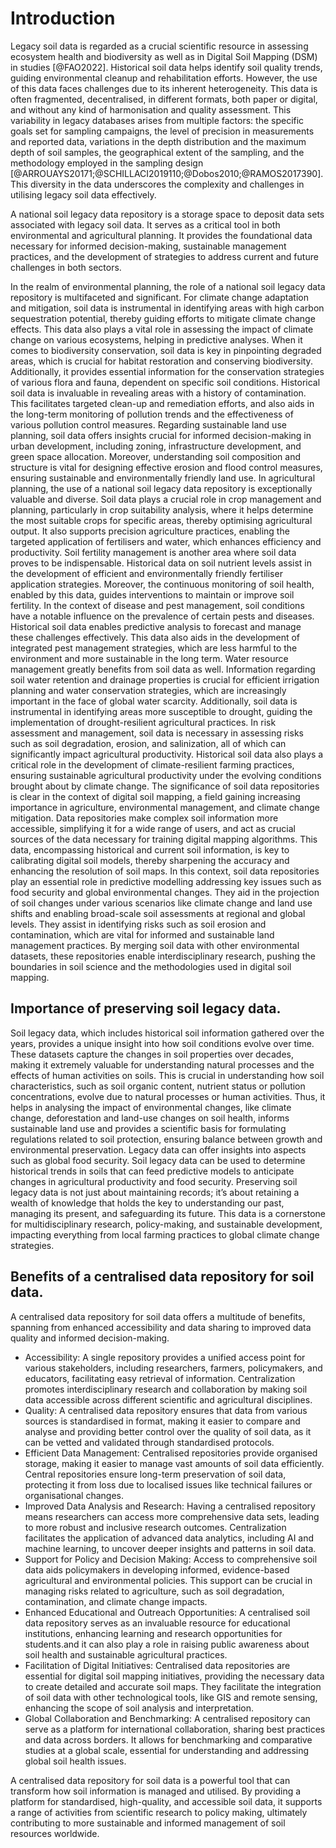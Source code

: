 # Introduction 

Legacy soil data is regarded as a crucial scientific resource in assessing ecosystem health and biodiversity as well as in Digital Soil Mapping (DSM) in studies [@FAO2022]. Historical soil data helps identify soil quality trends, guiding environmental cleanup and rehabilitation efforts. However, the use of this data faces challenges due to its inherent heterogeneity. This data is often fragmented, decentralised, in different formats, both paper or digital, and  without any kind of harmonisation and quality assessment. This variability in legacy databases arises from multiple factors: the specific goals set for sampling campaigns, the level of precision in measurements and reported data, variations in the depth distribution and the maximum depth of soil samples, the geographical extent of the sampling, and the methodology employed in the sampling design [@ARROUAYS20171;@SCHILLACI2019110;@Dobos2010;@RAMOS2017390]. This diversity in the data underscores the complexity and challenges in utilising legacy soil data effectively.
 
A national soil legacy data repository is a storage space to deposit data sets associated with legacy soil data. It serves as a critical tool in both environmental and agricultural planning. It provides the foundational data necessary for informed decision-making, sustainable management practices, and the development of strategies to address current and future challenges in both sectors.

In the realm of environmental planning, the role of a national soil legacy data repository is multifaceted and significant. For climate change adaptation and mitigation, soil data is instrumental in identifying areas with high carbon sequestration potential, thereby guiding efforts to mitigate climate change effects. This data also plays a vital role in assessing the impact of climate change on various ecosystems, helping in predictive analyses. When it comes to biodiversity conservation, soil data is key in pinpointing degraded areas, which is crucial for habitat restoration and conserving biodiversity. Additionally, it provides essential information for the conservation strategies of various flora and fauna, dependent on specific soil conditions.
Historical soil data is invaluable in revealing areas with a history of contamination. This facilitates targeted clean-up and remediation efforts, and also aids in the long-term monitoring of pollution trends and the effectiveness of various pollution control measures. Regarding sustainable land use planning, soil data offers insights crucial for informed decision-making in urban development, including zoning, infrastructure development, and green space allocation. Moreover, understanding soil composition and structure is vital for designing effective erosion and flood control measures, ensuring sustainable and environmentally friendly land use.
In agricultural planning, the use of a national soil legacy data repository is exceptionally valuable and diverse. Soil data plays a crucial role in crop management and planning, particularly in crop suitability analysis, where it helps determine the most suitable crops for specific areas, thereby optimising agricultural output. It also supports precision agriculture practices, enabling the targeted application of fertilisers and water, which enhances efficiency and productivity.
Soil fertility management is another area where soil data proves to be indispensable. Historical data on soil nutrient levels assist in the development of efficient and environmentally friendly fertiliser application strategies. Moreover, the continuous monitoring of soil health, enabled by this data, guides interventions to maintain or improve soil fertility.
In the context of disease and pest management, soil conditions have a notable influence on the prevalence of certain pests and diseases. Historical soil data enables predictive analysis to forecast and manage these challenges effectively. This data also aids in the development of integrated pest management strategies, which are less harmful to the environment and more sustainable in the long term.
Water resource management greatly benefits from soil data as well. Information regarding soil water retention and drainage properties is crucial for efficient irrigation planning and water conservation strategies, which are increasingly important in the face of global water scarcity. Additionally, soil data is instrumental in identifying areas more susceptible to drought, guiding the implementation of drought-resilient agricultural practices.
In risk assessment and management, soil data is necessary in assessing risks such as soil degradation, erosion, and salinization, all of which can significantly impact agricultural productivity. Historical soil data also plays a critical role in the development of climate-resilient farming practices, ensuring sustainable agricultural productivity under the evolving conditions brought about by climate change.
The significance of soil data repositories is clear in the context of digital soil mapping, a field gaining increasing importance in agriculture, environmental management, and climate change mitigation. Data repositories make complex soil information more accessible, simplifying it for a wide range of users, and act as crucial sources of the data necessary for training digital mapping algorithms. This data, encompassing historical and current soil information, is key to calibrating digital soil models, thereby sharpening the accuracy and enhancing the resolution of soil maps.
In this context, soil data repositories play an essential role in predictive modelling addressing key issues such as food security and global environmental changes. They aid in the projection of soil changes under various scenarios like climate change and land use shifts and enabling broad-scale soil assessments at regional and global levels. They assist in identifying risks such as soil erosion and contamination, which are vital for informed and sustainable land management practices. By merging soil data with other environmental datasets, these repositories enable interdisciplinary research, pushing the boundaries in soil science and the methodologies used in digital soil mapping. 



## Importance of preserving soil legacy data.
Soil legacy data, which includes historical soil information gathered over the years, provides a unique insight into how soil conditions evolve over time. These datasets capture the changes in soil properties over decades, making it extremely valuable for understanding natural processes and the effects of human activities on soils. This is crucial in understanding how soil characteristics, such as soil organic content, nutrient status or pollution concentrations,  evolve due to natural processes or human activities. Thus, it helps in analysing the impact of environmental changes, like climate change, deforestation and land-use changes on soil health, informs sustainable land use and provides a scientific basis for formulating regulations related to soil protection, ensuring balance between growth and environmental preservation. Legacy data can offer insights into aspects such as global food security. Soil legacy data can be used to determine historical trends in soils that can feed predictive models to anticipate changes in agricultural productivity and food security.
Preserving soil legacy data is not just about maintaining records; it’s about retaining a wealth of knowledge that holds the key to understanding our past, managing its present, and safeguarding its future. This data is a cornerstone for multidisciplinary research, policy-making, and sustainable development, impacting everything from local farming practices to global climate change strategies.



## Benefits of a centralised data repository for soil data.


A centralised data repository for soil data offers a multitude of benefits, spanning from enhanced accessibility and data sharing to improved data quality and informed decision-making.

* Accessibility: A single repository provides a unified access point for various stakeholders, including researchers, farmers, policymakers, and educators, facilitating easy retrieval of information. Centralization promotes interdisciplinary research and collaboration by making soil data accessible across different scientific and agricultural disciplines.
* Quality: A centralised data repository ensures that data from various sources is standardised in format, making it easier to compare and analyse and providing better control over the quality of soil data, as it can be vetted and validated through standardised protocols.
* Efficient Data Management: Centralised repositories provide organised storage, making it easier to manage vast amounts of soil data efficiently. Central repositories ensure long-term preservation of soil data, protecting it from loss due to localised issues like technical failures or organisational changes.
* Improved Data Analysis and Research: Having a centralised repository means researchers can access more comprehensive data sets, leading to more robust and inclusive research outcomes. Centralization facilitates the application of advanced data analytics, including AI and machine learning, to uncover deeper insights and patterns in soil data.
* Support for Policy and Decision Making: Access to comprehensive soil data aids policymakers in developing informed, evidence-based agricultural and environmental policies. This support can be crucial in managing risks related to agriculture, such as soil degradation, contamination, and climate change impacts.
* Enhanced Educational and Outreach Opportunities: A centralised soil data repository serves as an invaluable resource for educational institutions, enhancing learning and research opportunities for students.and it can also play a role in raising public awareness about soil health and sustainable agricultural practices.
* Facilitation of Digital Initiatives: Centralised data repositories are essential for digital soil mapping initiatives, providing the necessary data to create detailed and accurate soil maps. They facilitate the integration of soil data with other technological tools, like GIS and remote sensing, enhancing the scope of soil analysis and interpretation.
* Global Collaboration and Benchmarking: A centralised repository can serve as a platform for international collaboration, sharing best practices and data across borders. It allows for benchmarking and comparative studies at a global scale, essential for understanding and addressing global soil health issues.

A centralised data repository for soil data is a powerful tool that can transform how soil information is managed and utilised. By providing a platform for standardised, high-quality, and accessible soil data, it supports a range of activities from scientific research to policy making, ultimately contributing to more sustainable and informed management of soil resources worldwide.

